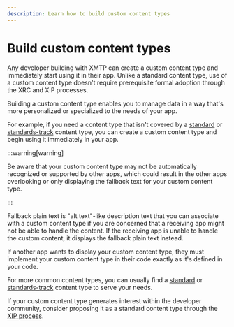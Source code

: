 ```yaml
---
description: Learn how to build custom content types
---
```

# Build custom content types

Any developer building with XMTP can create a custom content type and immediately start using it in their app. Unlike a standard content type, use of a custom content type doesn't require prerequisite formal adoption through the XRC and XIP processes.

Building a custom content type enables you to manage data in a way that's more personalized or specialized to the needs of your app.

For example, if you need a content type that isn't covered by a [standard](/inboxes/content-types/content-types#standard-content-types) or [standards-track](/inboxes/content-types/content-types#standards-track-content-types) content type, you can create a custom content type and begin using it immediately in your app.

:::warning[warning]

Be aware that your custom content type may not be automatically recognized or supported by other apps, which could result in the other apps overlooking or only displaying the fallback text for your custom content type.

:::

Fallback plain text is "alt text"-like description text that you can associate with a custom content type if you are concerned that a receiving app might not be able to handle the content. If the receiving app is unable to handle the custom content, it displays the fallback plain text instead.

If another app wants to display your custom content type, they must implement your custom content type in their code exactly as it's defined in your code.

For more common content types, you can usually find a [standard](/inboxes/content-types/content-types#standard-content-types) or [standards-track](/inboxes/content-types/content-types#standards-track-content-types) content type to serve your needs.

If your custom content type generates interest within the developer community, consider proposing it as a standard content type through the [XIP process](/protocol/xips).
